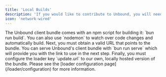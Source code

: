 ```yaml
---
title: 'Local Builds'
description: 'If you would like to contribute to Unbound, you will need to set up your own bundle locally.'
icon: 'network-wired'
---
```


<Steps>
  <Step title='Building'>
    The Unbound client bundle comes with an npm script for building it: `bun run build`. You can also use `nodemon` to watch over code changes and automatically build.
  </Step>
  <Step title='Hosting'>
    Next, you must obtain a valid URL that points to the bundle. You can serve Unbound's client bundle with `bun run serve` which will provide you with the link to use in the next step.
  </Step>
  <Step title='Configuring'>
		Finally, you must configure the loader key `update.url` to our own, locally hosted version of the bundle. Please see the [loader configuration page](/loader/configuration) for more information.
  </Step>
</Steps>
